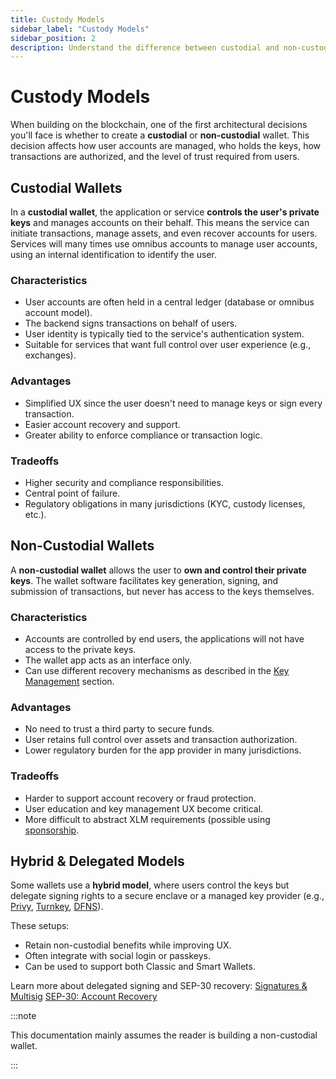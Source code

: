 ```yaml
---
title: Custody Models
sidebar_label: "Custody Models"
sidebar_position: 2
description: Understand the difference between custodial and non-custodial wallets on Stellar, and how this choice impacts architecture, compliance, and user experience.
---
```


# Custody Models

When building on the blockchain, one of the first architectural decisions you'll face is whether to create a **custodial** or **non-custodial** wallet. This decision affects how user accounts are managed, who holds the keys, how transactions are authorized, and the level of trust required from users.

## Custodial Wallets

In a **custodial wallet**, the application or service **controls the user's private keys** and manages accounts on their behalf. This means the service can initiate transactions, manage assets, and even recover accounts for users. Services will many times use omnibus accounts to manage user accounts, using an internal identification to identify the user.

### Characteristics

- User accounts are often held in a central ledger (database or omnibus account model).
- The backend signs transactions on behalf of users.
- User identity is typically tied to the service's authentication system.
- Suitable for services that want full control over user experience (e.g., exchanges).

### Advantages

- Simplified UX since the user doesn't need to manage keys or sign every transaction.
- Easier account recovery and support.
- Greater ability to enforce compliance or transaction logic.

### Tradeoffs

- Higher security and compliance responsibilities.
- Central point of failure.
- Regulatory obligations in many jurisdictions (KYC, custody licenses, etc.).

## Non-Custodial Wallets

A **non-custodial wallet** allows the user to **own and control their private keys**. The wallet software facilitates key generation, signing, and submission of transactions, but never has access to the keys themselves.

### Characteristics

- Accounts are controlled by end users, the applications will not have access to the private keys.
- The wallet app acts as an interface only.
- Can use different recovery mechanisms as described in the [Key Management](../key-management) section.

### Advantages

- No need to trust a third party to secure funds.
- User retains full control over assets and transaction authorization.
- Lower regulatory burden for the app provider in many jurisdictions.

### Tradeoffs

- Harder to support account recovery or fraud protection.
- User education and key management UX become critical.
- More difficult to abstract XLM requirements (possible using [sponsorship](./sponsorship).

## Hybrid & Delegated Models

Some wallets use a **hybrid model**, where users control the keys but delegate signing rights to a secure enclave or a managed key provider (e.g., [Privy](https://docs.privy.io/), [Turnkey](https://www.turnkey.com/), [DFNS](https://dfns.co/)).

These setups:

- Retain non-custodial benefits while improving UX.
- Often integrate with social login or passkeys.
- Can be used to support both Classic and Smart Wallets.

Learn more about delegated signing and SEP-30 recovery: [Signatures & Multisig](https://developers.stellar.org/docs/learn/fundamentals/transactions/signatures-multisig) [SEP-30: Account Recovery](https://github.com/stellar/stellar-protocol/blob/master/ecosystem/sep-0030.md)

:::note

This documentation mainly assumes the reader is building a non-custodial wallet.

:::
